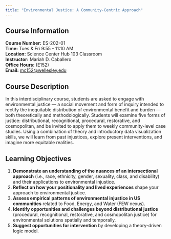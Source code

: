 ```yaml
---
title: "Environmental Justice: A Community-Centric Approach"
---
```


## Course Information
| **Course Number:** ES-202-01
| **Time:**  Tues & Fri 9:55 - 11:10 AM
| **Location:** Science Center Hub 103 Classroom
| **Instructor:** Mariah D. Caballero
| **Office Hours:** (E152)
| **Email:** [mc152@wellesley.edu](emailto:mc152@wellesley.edu)

## Course Description

In this interdisciplinary course, students are asked to engage with environmental justice — a social movement and form of inquiry intended to rectify the inequitable distribution of environmental benefit and burden — both theoretically and methodologically. Students will examine five forms of justice: distributional, recognitional, procedural, restorative, and cosmopolitan, and be invited to apply them to weekly community-level case studies. Using a combination of theory and introductory data visualization skills, we will learn from past injustices, explore present interventions, and imagine more equitable realities.

## Learning Objectives
1. **Demonstrate an understanding of the nuances of an intersectional approach** (i.e., race, ethnicity,  gender, sexuality, class, and disability) and their applications to environmental injustice.
2. **Reflect on how your positionality and lived experiences** shape your approach to environmental justice. 
3. **Assess empirical patterns of environmental injustice in US communities** related to Food, Energy, and Water (FEW nexus). 
4. **Identify opportunities and challenges beyond distributional justice** (procedural, recognitional, restorative, and cosmopolitan justice) for environmental solutions spatially and temporally.
5. **Suggest opportunities for intervention** by developing a theory-driven logic model.



